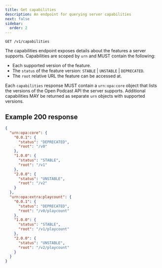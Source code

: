 ```yaml
---
title: Get capabilities
description: An endpoint for querying server capabilities
next: false
sidebar:
  order: 2
---
```



<CoreAction />

```http title="Endpoint"
GET /v1/capabilities
```

The capabilities endpoint exposes details about the features a server supports. Capabilities are scoped by `urn` and MUST contain the following:

- Each supported version of the feature.
- The `status` of the feature version: `STABLE` | `UNSTABLE` | `DEPRECATED`.
- The `root` relative URL the feature can be accessed at.

Each `capabilities` response MUST contain a `urn:opa:core` object that lists the versions of the Open Podcast API the server supports. Additional capabilities MAY be returned as separate `urn` objects with supported versions.

## Example 200 response

```json
{
  "urn:opa:core": {
    "0.0.1": {
      "status": "DEPRECATED",
      "root": "/v0"
    },
    "1.0.0": {
      "status": "STABLE",
      "root": "/v1"
    },
    "2.0.0": {
      "status": "UNSTABLE",
      "root": "/v2"
    }
  },
  "urn:opa:extra:playcount": {
    "0.0.1": {
      "status": "DEPRECATED",
      "root": "/v0/playcount"
    },
    "1.0.0": {
      "status": "STABLE",
      "root": "/v1/playcount"
    },
    "2.0.0": {
      "status": "UNSTABLE",
      "root": "/v2/playcount"
    }
  }
}
```
